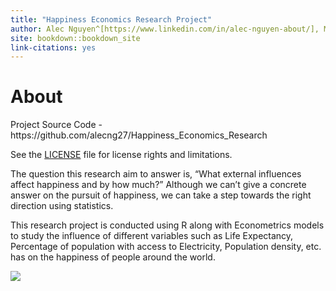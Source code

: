 ```yaml
--- 
title: "Happiness Economics Research Project"
author: Alec Nguyen^[https://www.linkedin.com/in/alec-nguyen-about/], Michael Zhang, Bruno Sotelo
site: bookdown::bookdown_site
link-citations: yes
---
```


# About {-}

Project Source Code - https://github.com/alecng27/Happiness_Economics_Research

See the [LICENSE](https://github.com/alecng27/Happiness_Economics_Research/blob/main/LICENSE) file for license rights and limitations.

The question this research aim to answer is, “What external influences affect happiness and by how much?” Although we can’t give a concrete answer on the pursuit of happiness, we can take a step towards the right direction using statistics.

This research project is conducted using R along with Econometrics models to study the influence of different variables such as Life Expectancy, Percentage of population with access to Electricity, Population density, etc. has on the happiness of people around the world. 

![](happy.jpg)
